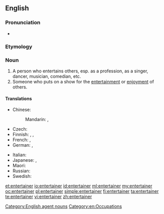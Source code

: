 ==English==
{{wikipedia}}

===Pronunciation===
* {{rhymes|eɪnə(r)}}

===Etymology===
{{suffix|entertain|er}}

===Noun===
{{en-noun}}

# A person who entertains others, esp. as a profession, as a singer, dancer, musician, comedian, etc.
# Someone who puts on a show for the [[entertainment]] or [[enjoyment]] of others.

====Translations====
{{trans-top|person who entertains}}
* Chinese:
*: Mandarin: {{t|cmn|演藝人員|sc=Hani}}, {{t|cmn|演艺人员|tr=yǎnyìrényuán|sc=Hani}}
* Czech: {{t-|cs|bavič|m}}
* Finnish: {{t-|fi|viihdyttäjä}}, {{t-|fi|showmies}}, {{t-|fi|viihdetaiteilija}}
* French: {{t+|fr|amuseur|m}}, {{t+|fr|divertisseur|m}}
* German: {{t-|de|Unterhalter|m}}, {{t-|de|Entertainer|m}}
{{trans-mid}}
* Italian: {{t-|it|intrattenitore}}
* Japanese: {{t-|ja|エンターテイナー|tr=entāteinā|sc=Jpan}}, {{t-|ja|芸人|tr=げいにん, geinin|sc=Jpan}}
* Maori: {{t|mi|kaiwhakangahau}}
* Russian: {{tø|ru|[[эстрадный]] [[артист]]|m|tr=estrádnyj artíst|sc=Cyrl}}
* Swedish: {{t-|sv|underhållare|c}}
{{trans-bottom}}

[[Category:English agent nouns]]
[[Category:en:Occupations]]

[[et:entertainer]]
[[io:entertainer]]
[[id:entertainer]]
[[ml:entertainer]]
[[my:entertainer]]
[[oc:entertainer]]
[[pl:entertainer]]
[[simple:entertainer]]
[[fi:entertainer]]
[[ta:entertainer]]
[[te:entertainer]]
[[vi:entertainer]]
[[zh:entertainer]]